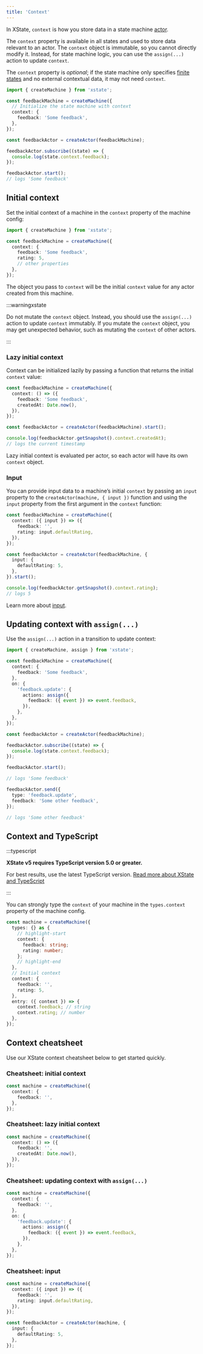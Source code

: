 ```yaml
---
title: 'Context'
---
```


In XState, `context` is how you store data in a state machine [actor](actors.mdx).

The `context` property is available in all states and used to store data relevant to an actor. The `context` object is immutable, so you cannot directly modify it. Instead, for state machine logic, you can use the `assign(...)` action to update `context`.

The `context` property is _optional_; if the state machine only specifies [finite states](finite-states.mdx) and no external contextual data, it may not need `context`.

```ts
import { createMachine } from 'xstate';

const feedbackMachine = createMachine({
  // Initialize the state machine with context
  context: {
    feedback: 'Some feedback',
  },
});

const feedbackActor = createActor(feedbackMachine);

feedbackActor.subscribe((state) => {
  console.log(state.context.feedback);
});

feedbackActor.start();
// logs 'Some feedback'
```

## Initial context

Set the initial context of a machine in the `context` property of the machine config:

```ts
import { createMachine } from 'xstate';

const feedbackMachine = createMachine({
  context: {
    feedback: 'Some feedback',
    rating: 5,
    // other properties
  },
});
```

The object you pass to `context` will be the initial `context` value for any actor created from this machine.

:::warningxstate

Do not mutate the `context` object. Instead, you should use the `assign(...)` action to update `context` immutably. If you mutate the `context` object, you may get unexpected behavior, such as mutating the `context` of other actors.

:::

### Lazy initial context

Context can be initialized lazily by passing a function that returns the initial `context` value:

```ts
const feedbackMachine = createMachine({
  context: () => ({
    feedback: 'Some feedback',
    createdAt: Date.now(),
  }),
});

const feedbackActor = createActor(feedbackMachine).start();

console.log(feedbackActor.getSnapshot().context.createdAt);
// logs the current timestamp
```

Lazy initial context is evaluated per actor, so each actor will have its own `context` object.

### Input

You can provide input data to a machine’s initial `context` by passing an `input` property to the `createActor(machine, { input })` function and using the `input` property from the first argument in the `context` function:

```ts
const feedbackMachine = createMachine({
  context: ({ input }) => ({
    feedback: '',
    rating: input.defaultRating,
  }),
});

const feedbackActor = createActor(feedbackMachine, {
  input: {
    defaultRating: 5,
  },
}).start();

console.log(feedbackActor.getSnapshot().context.rating);
// logs 5
```

Learn more about [input](input.mdx).

## Updating context with `assign(...)`

Use the `assign(...)` action in a transition to update context:

```ts
import { createMachine, assign } from 'xstate';

const feedbackMachine = createMachine({
  context: {
    feedback: 'Some feedback',
  },
  on: {
    'feedback.update': {
      actions: assign({
        feedback: ({ event }) => event.feedback,
      }),
    },
  },
});

const feedbackActor = createActor(feedbackMachine);

feedbackActor.subscribe((state) => {
  console.log(state.context.feedback);
});

feedbackActor.start();

// logs 'Some feedback'

feedbackActor.send({
  type: 'feedback.update',
  feedback: 'Some other feedback',
});

// logs 'Some other feedback'
```

## Context and TypeScript

:::typescript

**XState v5 requires TypeScript version 5.0 or greater.** 

For best results, use the latest TypeScript version. [Read more about XState and TypeScript](typescript.mdx)

:::

You can strongly type the `context` of your machine in the `types.context` property of the machine config.

```ts
const machine = createMachine({
  types: {} as {
    // highlight-start
    context: {
      feedback: string;
      rating: number;
    };
    // highlight-end
  },
  // Initial context
  context: {
    feedback: '',
    rating: 5,
  },
  entry: ({ context }) => {
    context.feedback; // string
    context.rating; // number
  },
});
```

## Context cheatsheet

Use our XState context cheatsheet below to get started quickly.

### Cheatsheet: initial context

```ts
const machine = createMachine({
  context: {
    feedback: '',
  },
});
```

### Cheatsheet: lazy initial context

```ts
const machine = createMachine({
  context: () => ({
    feedback: '',
    createdAt: Date.now(),
  }),
});
```

### Cheatsheet: updating context with `assign(...)`

```ts
const machine = createMachine({
  context: {
    feedback: '',
  },
  on: {
    'feedback.update': {
      actions: assign({
        feedback: ({ event }) => event.feedback,
      }),
    },
  },
});
```

### Cheatsheet: input

```ts
const machine = createMachine({
  context: ({ input }) => ({
    feedback: '',
    rating: input.defaultRating,
  }),
});

const feedbackActor = createActor(machine, {
  input: {
    defaultRating: 5,
  },
});
```
